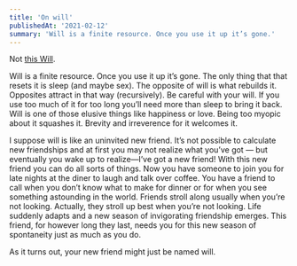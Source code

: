 ```yaml
---
title: 'On will'
publishedAt: '2021-02-12'
summary: 'Will is a finite resource. Once you use it up it’s gone.'
---
```


Not [this Will](https://giphy.com/gifs/willandgrace-episode-5-nbc-xT9IgoY8IXkzgjtBmg).

Will is a finite resource. Once you use it up it’s gone. The only thing that that resets it is sleep (and maybe sex). The opposite of will is what rebuilds it. Opposites attract in that way (recursively). Be careful with your will. If you use too much of it for too long you’ll need more than sleep to bring it back. Will is one of those elusive things like happiness or love. Being too myopic about it squashes it. Brevity and irreverence for it welcomes it.

I suppose will is like an uninvited new friend. It’s not possible to calculate new friendships and at first you may not realize what you’ve got — but eventually you wake up to realize—I’ve got a new friend! With this new friend you can do all sorts of things. Now you have someone to join you for late nights at the diner to laugh and talk over coffee. You have a friend to call when you don’t know what to make for dinner or for when you see something astounding in the world. Friends stroll along usually when you’re not looking. Actually, they stroll up best when you’re not looking. Life suddenly adapts and a new season of invigorating friendship emerges. This friend, for however long they last, needs you for this new season of spontaneity just as much as you do.

As it turns out, your new friend might just be named will.